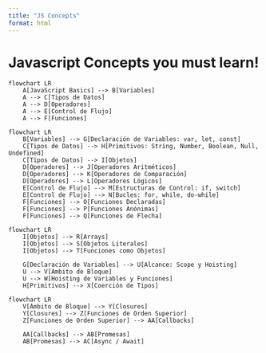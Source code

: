 ```yaml
---
title: "JS Concepts"
format: html
---
```


# Javascript Concepts you must learn!

```mermaid

flowchart LR
    A[JavaScript Basics] --> B[Variables]
    A --> C[Tipos de Datos]
    A --> D[Operadores]
    A --> E[Control de Flujo]
    A --> F[Funciones]
```


```mermaid

flowchart LR
    B[Variables] --> G[Declaración de Variables: var, let, const]
    C[Tipos de Datos] --> H[Primitivos: String, Number, Boolean, Null, Undefined]
    C[Tipos de Datos] --> I[Objetos]
    D[Operadores] --> J[Operadores Aritméticos]
    D[Operadores] --> K[Operadores de Comparación]
    D[Operadores] --> L[Operadores Lógicos]
    E[Control de Flujo] --> M[Estructuras de Control: if, switch]
    E[Control de Flujo] --> N[Bucles: for, while, do-while]
    F[Funciones] --> O[Funciones Declaradas]
    F[Funciones] --> P[Funciones Anónimas]
    F[Funciones] --> Q[Funciones de Flecha]
```

```mermaid

flowchart LR
    I[Objetos] --> R[Arrays]
    I[Objetos] --> S[Objetos Literales]
    I[Objetos] --> T[Funciones como Objetos]
    
    G[Declaración de Variables] --> U[Alcance: Scope y Hoisting]
    U --> V[Ámbito de Bloque]
    U --> W[Hoisting de Variables y Funciones]
    H[Primitivos] --> X[Coerción de Tipos]
```

```mermaid

flowchart LR
    V[Ámbito de Bloque] --> Y[Closures]
    Y[Closures] --> Z[Funciones de Orden Superior]
    Z[Funciones de Orden Superior] --> AA[Callbacks]

    AA[Callbacks] --> AB[Promesas]
    AB[Promesas] --> AC[Async / Await]
```